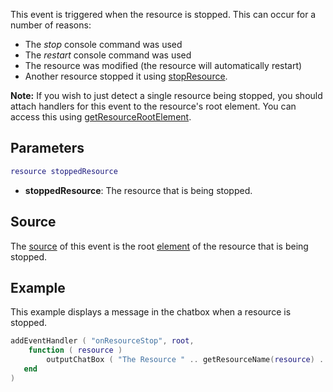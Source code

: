 
{{Server event}}
This event is triggered when the resource is stopped. This can occur for a number of reasons:
* The ''stop'' console command was used
* The ''restart'' console command was used
* The resource was modified (the resource will automatically restart)
* Another resource stopped it using [[/stopResource.md|stopResource]].

'''Note:''' If you wish to just detect a single resource being stopped, you should attach handlers for this event to the resource's root element. You can access this using [[/getResourceRootElement.md|getResourceRootElement]]. 

==Parameters==
<syntaxhighlight lang="lua">
resource stoppedResource
</syntaxhighlight> 

*'''stoppedResource''': The resource that is being stopped.

<!-- Add the event's source in the section below -->
==Source==
The [[/event_system#Event_source.md|source]] of this event is the root [[/element.md|element]] of the resource that is being stopped.

==Example==
This example displays a message in the chatbox when a resource is stopped.

<syntaxhighlight lang="lua">
addEventHandler ( "onResourceStop", root, 
    function ( resource )
        outputChatBox ( "The Resource " .. getResourceName(resource) .. " was stopped!", root, 255, 255, 255 )
   end 
)
</syntaxhighlight>

{{See also/Server event|Resource events}}